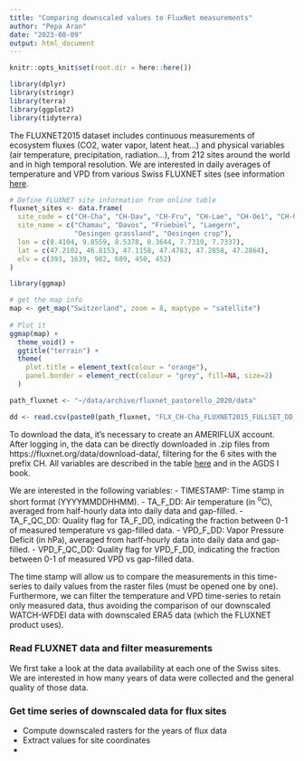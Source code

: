 ```yaml
---
title: "Comparing downscaled values to FluxNet measurements"
author: "Pepa Aran"
date: "2023-08-09"
output: html_document
---
```


```r
knitr::opts_knit$set(root.dir = here::here())

library(dplyr)
library(stringr)
library(terra)
library(ggplot2)
library(tidyterra)
```

The FLUXNET2015 dataset includes continuous measurements of ecosystem fluxes (CO2, water vapor, latent heat...) and physical variables (air temperature, precipitation, radiation...), from 212 sites around the world and in high temporal resolution. We are interested in daily averages of temperature and VPD from various Swiss FLUXNET sites (see information [here](https://fluxnet.org/sites/site-list-and-pages/).

<!-- Plot of the Swiss map with the site locations in different colours, indicated in the legend. -->
```r
# Define FLUXNET site information from online table
fluxnet_sites <- data.frame(
  site_code = c("CH-Cha", "CH-Dav", "CH-Fru", "CH-Lae", "CH-Oe1", "CH-Oe2"),
  site_name = c("Chamau", "Davos", "Früebüel", "Laegern", 
                "Oesingen grassland", "Oesingen crop"),
  lon = c(8.4104, 9.8559, 8.5378, 8.3644, 7.7319, 7.7337),
  lat = c(47.2102, 46.8153, 47.1158, 47.4783, 47.2858, 47.2864),
  elv = c(393, 1639, 982, 689, 450, 452)
)

library(ggmap)

# get the map info
map <- get_map("Switzerland", zoom = 8, maptype = "satellite")
 
# Plot it
ggmap(map) + 
  theme_void() + 
  ggtitle("terrain") + 
  theme(
    plot.title = element_text(colour = "orange"), 
    panel.border = element_rect(colour = "grey", fill=NA, size=2)
  )
```

```r
path_fluxnet <- "~/data/archive/fluxnet_pastorello_2020/data"

dd <- read.csv(paste0(path_fluxnet, "FLX_CH-Cha_FLUXNET2015_FULLSET_DD_2005-2014_2-4.csv"))
```


To download the data, it's necessary to create an AMERIFLUX account. After logging in, the data can be directly downloaded in .zip files from https://fluxnet.org/data/download-data/, filtering for the 6 sites with the prefix CH. All variables are described in the table [here](https://fluxnet.org/data/fluxnet2015-dataset/fullset-data-product/) and in the AGDS I book.

We are interested in the following variables:
- TIMESTAMP: Time stamp in short format (YYYYMMDDHHMM).
- TA_F_DD: Air temperature (in $^\text{o}$C), averaged from half-hourly data into daily data and gap-filled.
- TA_F_QC_DD: Quality flag for TA_F_DD, indicating the fraction between 0-1 of measured temperature vs gap-filled data.
- VPD_F_DD: Vapor Pressure Deficit (in hPa), averaged from harlf-hourly data into daily data and gap-filled.
- VPD_F_QC_DD: Quality flag for VPD_F_DD, indicating the fraction between 0-1 of measured VPD vs gap-filled data.

The time stamp will allow us to compare the measurements in this time-series to daily values from the raster files (must be opened one by one). Furthermore, we can filter the temperature and VPD time-series to retain only measured data, thus avoiding the comparison of our downscaled WATCH-WFDEI data with downscaled ERA5 data (which the FLUXNET product uses).

### Read FLUXNET data and filter measurements

We first take a look at the data availability at each one of the Swiss sites. We are interested in how many years of data were collected and the general quality of those data.

<!-- Plot of the distribution of data quality (histogram) and a time series of temperature and VPD for each site. -->

### Get time series of downscaled data for flux sites

- Compute downscaled rasters for the years of flux data
- Extract values for site coordinates
- 